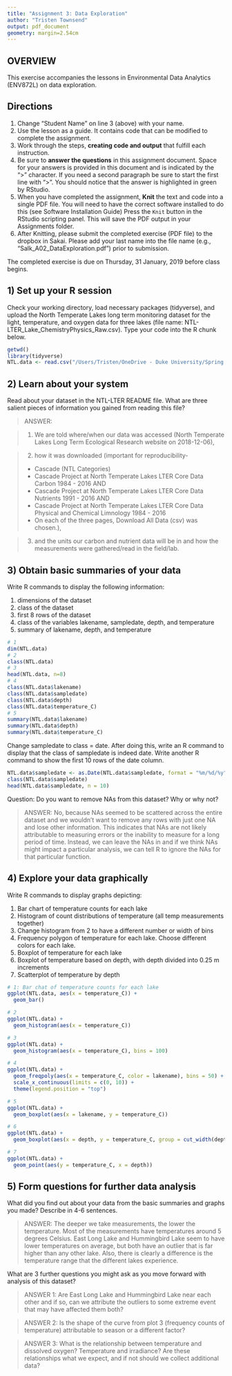 ```yaml
---
title: "Assignment 3: Data Exploration"
author: "Tristen Townsend"
output: pdf_document
geometry: margin=2.54cm
---
```


## OVERVIEW

This exercise accompanies the lessons in Environmental Data Analytics (ENV872L) on data exploration. 

## Directions
1. Change "Student Name" on line 3 (above) with your name.
2. Use the lesson as a guide. It contains code that can be modified to complete the assignment.
3. Work through the steps, **creating code and output** that fulfill each instruction.
4. Be sure to **answer the questions** in this assignment document.
Space for your answers is provided in this document and is indicated by the ">" character.
If you need a second paragraph be sure to start the first line with ">".
You should notice that the answer is highlighted in green by RStudio. 
6. When you have completed the assignment, **Knit** the text and code into a single PDF file.
You will need to have the correct software installed to do this (see Software Installation Guide)
Press the `Knit` button in the RStudio scripting panel.
This will save the PDF output in your Assignments folder.
8. After Knitting, please submit the completed exercise (PDF file) to the dropbox in Sakai. Please add your last name into the file name (e.g., "Salk_A02_DataExploration.pdf") prior to submission.

The completed exercise is due on Thursday, 31 January, 2019 before class begins.

## 1) Set up your R session

Check your working directory, load necessary packages (tidyverse), and upload the North Temperate Lakes long term monitoring dataset for the light, temperature, and oxygen data for three lakes (file name: NTL-LTER_Lake_ChemistryPhysics_Raw.csv). Type your code into the R chunk below.
```r

getwd()
library(tidyverse)
NTL.data <- read.csv("/Users/Tristen/OneDrive - Duke University/Spring 2019/Data Analytics/Environmental_Data_Analytics/Data/Raw/NTL-LTER_Lake_ChemistryPhysics_Raw.csv")

```

## 2) Learn about your system

Read about your dataset in the NTL-LTER README file. What are three salient pieces of information you gained from reading this file?

> ANSWER: 

>1) We are told where/when our data was accessed (North Temperate Lakes Long Term Ecological     Research website on 2018-12-06), 

>2) how it was downloaded (important for reproducibility- 
  * Cascade (NTL Categories)
  * Cascade Project at North Temperate Lakes LTER Core Data Carbon 1984 - 2016 AND
  * Cascade Project at North Temperate Lakes LTER Core Data Nutrients 1991 - 2016 AND
  * Cascade Project at North Temperate Lakes LTER Core Data Physical and Chemical Limnology     1984 - 2016
  * On each of the three pages, Download All Data (csv) was chosen.), 

>3) and the units our carbon and nutrient data will be in and how the measurements were       gathered/read in the field/lab. 

## 3) Obtain basic summaries of your data

Write R commands to display the following information: 

1. dimensions of the dataset
2. class of the dataset
3. first 8 rows of the dataset
4. class of the variables lakename, sampledate, depth, and temperature
5. summary of lakename, depth, and temperature

```r
# 1
dim(NTL.data)
# 2
class(NTL.data)
# 3
head(NTL.data, n=8)
# 4
class(NTL.data$lakename)
class(NTL.data$sampledate)
class(NTL.data$depth)
class(NTL.data$temperature_C)
# 5
summary(NTL.data$lakename)
summary(NTL.data$depth)
summary(NTL.data$temperature_C)
```

Change sampledate to class = date. After doing this, write an R command to display that the class of sampledate is indeed date. Write another R command to show the first 10 rows of the date column. 

```r

NTL.data$sampledate <- as.Date(NTL.data$sampledate, format = "%m/%d/%y")
class(NTL.data$sampledate)
head(NTL.data$sampledate, n = 10)

```

Question: Do you want to remove NAs from this dataset? Why or why not?

> ANSWER: No, because NAs seemed to be scattered across the entire dataset and we wouldn't want to remove any rows with just one NA and lose other information. This indicates that NAs are not likely attributable to measuring errors or the inability to measure for a long period of time. Instead, we can leave the NAs in and if we think NAs might impact a particular analysis, we can tell R to ignore the NAs for that particular function.

## 4) Explore your data graphically

Write R commands to display graphs depicting: 

1. Bar chart of temperature counts for each lake
2. Histogram of count distributions of temperature (all temp measurements together)
3. Change histogram from 2 to have a different number or width of bins
4. Frequency polygon of temperature for each lake. Choose different colors for each lake.
5. Boxplot of temperature for each lake
6. Boxplot of temperature based on depth, with depth divided into 0.25 m increments
7. Scatterplot of temperature by depth

```r
# 1: Bar chat of temperature counts for each lake
ggplot(NTL.data, aes(x = temperature_C)) +
  geom_bar()

# 2
ggplot(NTL.data) +
  geom_histogram(aes(x = temperature_C))

# 3
ggplot(NTL.data) +
  geom_histogram(aes(x = temperature_C), bins = 100)

# 4
ggplot(NTL.data) +
  geom_freqpoly(aes(x = temperature_C, color = lakename), bins = 50) +
  scale_x_continuous(limits = c(0, 10)) +
  theme(legend.position = "top")

# 5
ggplot(NTL.data) +
  geom_boxplot(aes(x = lakename, y = temperature_C))

# 6
ggplot(NTL.data) +
  geom_boxplot(aes(x = depth, y = temperature_C, group = cut_width(depth, 0.25)))

# 7 
ggplot(NTL.data) +
  geom_point(aes(y = temperature_C, x = depth))

```
## 5) Form questions for further data analysis

What did you find out about your data from the basic summaries and graphs you made? Describe in 4-6 sentences.

> ANSWER: The deeper we take measurements, the lower the temperature. Most of the measurements have temperatures around 5 degrees Celsius. East Long Lake and Hummingbird Lake seem to have lower temperatures on average, but both have an outlier that is far higher than any other lake. Also, there is clearly a difference is the temperature range that the different lakes experience.

What are 3 further questions you might ask as you move forward with analysis of this dataset?

> ANSWER 1: Are East Long Lake and Hummingbird Lake near each other and if so, can we attribute the outliers to some extreme event that may have affected them both?

> ANSWER 2: Is the shape of the curve from plot 3 (frequency counts of temperature) attributable to season or a different factor?

> ANSWER 3: What is the relationship between temperature and dissolved oxygen? Temperature and irradiance? Are these relationships what we expect, and if not should we collect additional data?
